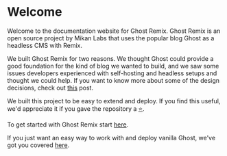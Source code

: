 # Welcome

Welcome to the documentation website for Ghost Remix. Ghost Remix is an open source project by Mikan Labs that uses the popular blog Ghost as a headless CMS with Remix.

We built Ghost Remix for two reasons. We thought Ghost could provide a good foundation for the kind of blog we wanted to build, and we saw some issues developers experienced with self-hosting and headless setups and thought we could help.
If you want to know more about some of the design decisions, check out [this](https://mikanlabs.com) post.

We built this project to be easy to extend and deploy. If you find this useful, we'd appreciate it if you gave the repository a [⭐](https://github.com/mikan-laboratory/ghost-remix).

To get started with Ghost Remix start [here](/local-development).

If you just want an easy way to work with and deploy vanilla Ghost, we've got you covered [here](/vanilla-ghost).
